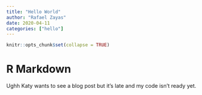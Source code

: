 ```yaml
---
title: "Hello World"
author: "Rafael Zayas"
date: 2020-04-11
categories: ["hello"]
---
```


```r
knitr::opts_chunk$set(collapse = TRUE)
```

# R Markdown

Ughh Katy wants to see a blog post but  it's late and my code isn't ready yet.
